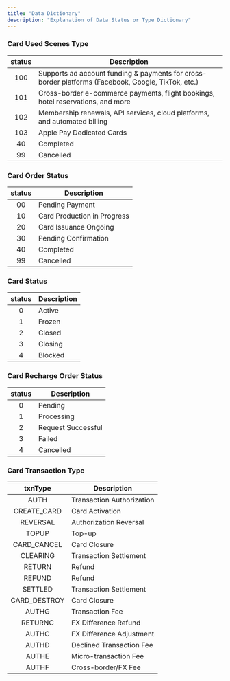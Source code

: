 ```yaml
---
title: "Data Dictionary"
description: "Explanation of Data Status or Type Dictionary"
---
```


### Card Used Scenes Type

| status | Description                                                                                        |
|:------:|----------------------------------------------------------------------------------------------------|
|   100  | Supports ad account funding & payments for cross-border platforms (Facebook, Google, TikTok, etc.) |
|   101  | Cross-border e-commerce payments, flight bookings, hotel reservations, and more                    |
|   102  | Membership renewals, API services, cloud platforms, and automated billing                          |
|   103  | Apple Pay Dedicated Cards                                                                          |
|   40   | Completed                                                                                          |
|   99   | Cancelled                                                                                          |

### Card Order Status

| status | Description                 |
|:------:|-----------------------------|
|   00   | Pending Payment             |
|   10   | Card Production in Progress |
|   20   | Card Issuance Ongoing       |
|   30   | Pending Confirmation        |
|   40   | Completed                   |
|   99   | Cancelled                   |

### Card Status

| status | Description |
|:------:|-------------|
|    0   | Active      |
|    1   | Frozen      |
|    2   | Closed      |
|    3   | Closing     |
|    4   | Blocked     |

### Card Recharge Order Status

| status | Description        |
|:------:|--------------------|
|    0   | Pending            |
|    1   | Processing         |
|    2   | Request Successful |
|    3   | Failed             |
|    4   | Cancelled          |

### Card Transaction Type

|    txnType   | Description               |
|:------------:|---------------------------|
| AUTH         | Transaction Authorization |
| CREATE_CARD  | Card Activation           |
| REVERSAL     | Authorization Reversal    |
| TOPUP        | Top-up                    |
| CARD_CANCEL  | Card Closure              |
| CLEARING     | Transaction Settlement    |
| RETURN       | Refund                    |
| REFUND       | Refund                    |
| SETTLED      | Transaction Settlement    |
| CARD_DESTROY | Card Closure              |
| AUTHG        | Transaction Fee           |
| RETURNC      | FX Difference Refund      |
| AUTHC        | FX Difference Adjustment  |
| AUTHD        | Declined Transaction Fee  |
| AUTHE        | Micro-transaction Fee     |
| AUTHF        | Cross-border/FX Fee       |
